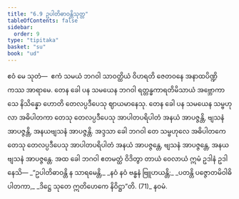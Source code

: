 ```yaml
---
title: "6.9 ဥပါတိဓာဝန္တိသုတ္တ"
tableOfContents: false
sidebar:
  order: 9
type: "tipitaka"
basket: "su"
book: "ud"
---
```



<DynamicBreadcrumb />

<Division number="59" book="ud" e="ch" v="18" p="167">

<Paragraph number="587" book="ud">
ဧဝံ မေ သုတံ—  ဧကံ သမယံ ဘဂဝါ သာဝတ္ထိယံ ဝိဟရတိ ဇေတဝနေ အနာထပိဏ္ဍိကဿ အာရာမေ. တေန ခေါ ပန သမယေန ဘဂဝါ ရတ္တန္ဓကာရတိမိသာယံ အဗ္ဘောကာသေ နိသိန္နော ဟောတိ တေလပ္ပဒီပေသု ဈာယမာနေသု.
</Paragraph>

<Paragraph number="588" book="ud">
တေန ခေါ ပန သမယေန သမ္ဗဟုလာ အဓိပါတကာ တေသု တေလပ္ပဒီပေသု အာပါတပရိပါတံ အနယံ အာပဇ္ဇန္တိ, ဗျသနံ အာပဇ္ဇန္တိ, အနယဗျသနံ အာပဇ္ဇန္တိ. အဒ္ဒသာ ခေါ ဘဂဝါ တေ သမ္ဗဟုလေ အဓိပါတကေ တေသု တေလပ္ပဒီပေသု အာပါတပရိပါတံ အနယံ အာပဇ္ဇန္တေ, ဗျသနံ အာပဇ္ဇန္တေ, အနယဗျသနံ အာပဇ္ဇန္တေ.
</Paragraph>

<Paragraph number="589" book="ud">
အထ ခေါ ဘဂဝါ ဧတမတ္ထံ ဝိဒိတွာ တာယံ ဝေလာယံ ဣမံ ဥဒါနံ ဥဒါနေသိ—
</Paragraph>

<Paragraph number="590" type="verses" book="ud">
_“ဥပါတိဓာဝန္တိ န သာရမေန္တိ,_  
_နဝံ နဝံ ဗန္ဓနံ ဗြူဟယန္တိ;_  
_ပတန္တိ ပဇ္ဇောတမိဝါဓိပါတကာ,_  
_ဒိဋ္ဌေ သုတေ ဣတိဟေကေ နိဝိဋ္ဌာ”တိ. (71)_  


</Paragraph>
</Division>

<Paragraph number="591" type="center" book="ud">
နဝမံ.
</Paragraph>